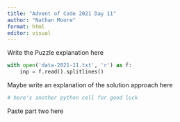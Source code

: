 ```yaml
---
title: "Advent of Code 2021 Day 11"
author: "Nathan Moore"
format: html
editor: visual
---
```


Write the Puzzle explanation here

```python

with open('data-2021-11.txt', 'r') as f:
    inp = f.read().splitlines()

```

Maybe write an explanation of the solution approach here

```python
# here's another python cell for good luck

```

Paste part two here
